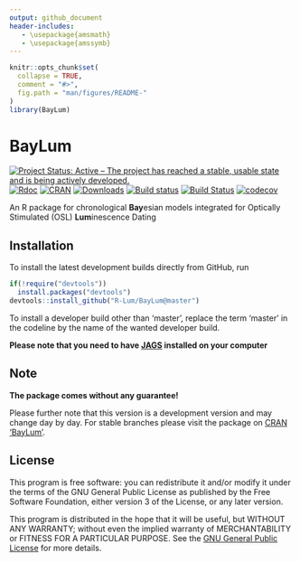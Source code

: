 ```yaml
---
output: github_document
header-includes:
   - \usepackage{amsmath}
   - \usepackage{amssymb}
---
```

<!-- README.md was auto-generated by README.Rmd. Please DO NOT edit by hand!-->

```r
knitr::opts_chunk$set(
  collapse = TRUE,
  comment = "#>",
  fig.path = "man/figures/README-"
)
library(BayLum)
```

# BayLum

[![Project Status: Active – The project has reached a stable, usable state and is being actively developed.](http://www.repostatus.org/badges/latest/active.svg)](http://www.repostatus.org/#active)
[![Rdoc](http://www.rdocumentation.org/badges/version/BayLum)](http://www.rdocumentation.org/packages/BayLum)
[![CRAN](http://www.r-pkg.org/badges/version/BayLum)](https://CRAN.R-project.org/package=BayLum)
[![Downloads](http://cranlogs.r-pkg.org/badges/grand-total/BayLum)](http://www.r-pkg.org/pkg/BayLum)
[![Build status](https://ci.appveyor.com/api/projects/status/vfpauhn2s6chkgrp/branch/master?svg=true)](https://ci.appveyor.com/project/RLumSK/baylum/branch/master)
[![Build Status](https://travis-ci.org/R-Lum/BayLum.svg?branch=master)](https://travis-ci.org/R-Lum/BayLum)
[![codecov](https://codecov.io/gh/R-Lum/BayLum/branch/master/graph/badge.svg)](https://codecov.io/gh/R-Lum/BayLum)

An R package for chronological **Bay**esian models integrated for Optically Stimulated (OSL) **Lum**inescence Dating

## Installation

To install the latest development builds directly from GitHub, run

```r
if(!require("devtools"))
  install.packages("devtools")
devtools::install_github("R-Lum/BayLum@master")
```

To install a developer build other than 'master', replace the term 'master' in the codeline by the name
of the wanted developer build. 

**Please note that you need to have [JAGS](http://mcmc-jags.sourceforge.net) installed on your computer**

## Note

**The package comes without any guarantee!**

Please further note that this version is a development version and may change day by day. For stable branches please visit
the package on [CRAN 'BayLum'](https://CRAN.R-project.org/package=BayLum ).

## License

This program is free software: you can redistribute it and/or modify
it under the terms of the GNU General Public License as published by
the Free Software Foundation, either version 3 of the License, or
any later version.

 This program is distributed in the hope that it will be useful,
 but WITHOUT ANY WARRANTY; without even the implied warranty of
 MERCHANTABILITY or FITNESS FOR A PARTICULAR PURPOSE.  See the
 [GNU General Public License](https://github.com/R-Lum/BayLum/blob/master/LICENSE) for more details.


